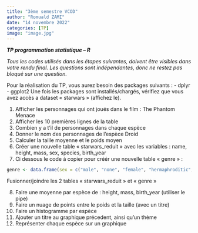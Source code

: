 ```yaml
---
title: "3ème semestre VCOD"
author: "Romuald ZAMI"
date: "14 novembre 2022"
categories: [TP]
image: "image.jpg"
---
```


***TP programmation statistique -- R***

*Tous les codes utilisés dans les étapes suivantes, doivent être visibles dans votre rendu final. Les questions sont indépendantes, donc ne restez pas bloqué sur une question.*

Pour la réalisation du TP, vous aurez besoin des packages suivants : - dplyr - ggplot2 Une fois les packages sont installés/chargés, vérifiez que vous avez accès a dataset « starwars » (affichez le).

1)  Afficher les personnages qui ont joués dans le film : The Phantom Menace
2)  Afficher les 10 premières lignes de la table
3)  Combien y a t'il de personnages dans chaque espèce
4)  Donner le nom des personnages de l'espèce Droid
5)  Calculer la taille moyenne et le poids moyen
6)  Créer une nouvelle table « starwars_reduit » avec les variables : name, height, mass, sex, species, birth_year
7)  Ci dessous le code à copier pour créér une nouvelle table « genre » :

<!-- -->

```r
genre <- data.frame(sex = c("male", "none", "female", "hermaphroditic","NA"), sex_2022 = c("Homme", "Non prononcé", "Femme", "Bisexué",""))
```

Fusionner/joindre les 2 tables « starwars_reduit » et « genre » <!-- -->

8)  Faire une moyenne par espèce de : height, mass, birth_year (utiliser le pipe)
9)  Faire un nuage de points entre le poids et la taille (avec un titre)
10) Faire un histogramme par espèce
11) Ajouter un titre au graphique précedent, ainsi qu'un thème
12) Représenter chaque espèce sur un graphique
